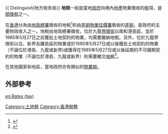 {{expand|time=2013-05-17T12:20:08+00:00}}
{{Globalize}}
{{ Distinguish|地方税务局}}
'''地稅'''一般是當地[[政府|政府]]向境內[[地產|地產]]物業徵收的[[稅|稅]]項，是[[間接稅|間接稅]]之一。

在[[香港|香港]]分為由[[地政總署|地政總署]]徵收的地稅<ref>{{Cite web |url=http://www.landsd.gov.hk/tc/gov_rent/index.htm |title=地政總署 - 繳納地稅事宜 |accessdate=2007-02-18 |archive-date=2007-02-26 |archive-url=https://web.archive.org/web/20070226092756/http://www.landsd.gov.hk/tc/gov_rent/index.htm |dead-url=no }}</ref>和由[[差餉物業估價署|差餉物業估價署]]徵收的[[差餉|差餉]]，是政府的主要財政收入之一。地稅由地政總署徵收，位於九龍[[界限街|界限街]]以南和港島區，並於1985年5月27日之前獲批土地契約的物業，均需要繳納地稅。另外，位於九龍界限街以北、新界及離島區的物業或於1985年5月27日或以後獲批土地契約的物業（不論位於港島、九龍或新界)或獲得在1985年5月27日或以後延期的不可續期契約的物業（不論位於港島、九龍或新界）則需要繳交[[地租|地租]]<ref>{{Cite web |url=https://www.1823.gov.hk/big5/FAQ/017004/index.shtm |title=地稅和地租有甚麼分別? |accessdate=2017-02-25 |archive-date=2017-02-25 |archive-url=https://web.archive.org/web/20170225143055/https://www.1823.gov.hk/big5/FAQ/017004/index.shtm |dead-url=no }}</ref>。

在其他國家和地區，當地政府亦有類似的[[物業稅|物業稅]]。

==外部參考==
{{Reflist|25em}}

{{Gov-stub}}
[[Category:土地稅|Category:土地稅]]
[[Category:香港稅務|Category:香港稅務]]

[[en:Rates_(tax)|en:Rates (tax)]]
